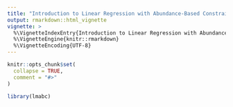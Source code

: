 ```yaml
---
title: "Introduction to Linear Regression with Abundance-Based Constraints"
output: rmarkdown::html_vignette
vignette: >
  %\VignetteIndexEntry{Introduction to Linear Regression with Abundance-Based Constraints}
  %\VignetteEngine{knitr::rmarkdown}
  %\VignetteEncoding{UTF-8}
---
```


```r
knitr::opts_chunk$set(
  collapse = TRUE,
  comment = "#>"
)
```

```r
library(lmabc)
```
